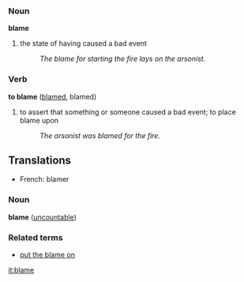 ===Noun===
'''blame'''
#the state of having caused a bad event
#:''The blame for starting the fire lays on the arsonist.''

===Verb===
'''to blame''' ([[blamed]], blamed)
#to assert that something or someone caused a bad event; to place blame upon
#:''The arsonist was blamed for the fire.''

==Translations==
*French: blamer

===Noun===
'''blame''' ([[uncountable]])

===Related terms===
*[[put the blame on]]

[[it:blame]]